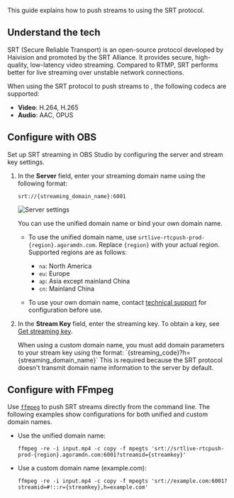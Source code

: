 
This guide explains how to push streams to <Vpd k="NAME" /> using the SRT protocol.

## Understand the tech

SRT (Secure Reliable Transport) is an open-source protocol developed by Haivision and promoted by the SRT Alliance. It provides secure, high-quality, low-latency video streaming. Compared to RTMP, SRT performs better for live streaming over unstable network connections.

When using the SRT protocol to push streams to <Vpd k="NAME" />, the following codecs are supported:

- **Video**: H.264, H.265 
- **Audio**: AAC, OPUS

## Configure with OBS

Set up SRT streaming in OBS Studio by configuring the server and stream key settings.

1. In the **Server** field, enter your streaming domain name using the following format:

    ```text
    srt://{streaming_domain_name}:6001
    ```

    ![Server settings](/images/media-gateway/srt-server-setting.png)


    You can use the <Vg k="COMPANY" /> unified domain name or bind your own domain name.
    
    - To use the unified domain name, use `srtlive-rtcpush-prod-{region}.agoramdn.com`. Replace `{region}` with your actual region. Supported regions are as follows:
      - `na`: North America 
      - `eu`: Europe
      - `ap`: Asia except mainland China 
      - `cn`: Mainland China

    - To use your own domain name, contact <Vg k="COMPANY" /> [technical support](mailto:support@agora.io) for configuration before use. 


2. In the **Stream Key** field, enter the streaming key. To obtain a key, see [Get streaming key​](../get-started/quickstart#get-streaming-key).

    <Admonition type="info">
    When using a custom domain name, you must add domain parameters to your stream key using the format:
    `{streaming_code}?h={streaming_domain_name}`
    This is required because the SRT protocol doesn't transmit domain name information to the server by default.
    </Admonition>

## Configure with FFmpeg

Use [`ffmpeg`](https://ffmpeg.org/) to push SRT streams directly from the command line. The following examples show configurations for both unified and custom domain names.

- Use the <Vg k="COMPANY" /> unified domain name:

    ```
    ffmpeg -re -i input.mp4 -c copy -f mpegts 'srt://srtlive-rtcpush-prod-{region}.agoramdn.com:6001?streamid={streamkey}'
    ```

- Use a custom domain name (example.com):

    ```
    ffmpeg -re -i input.mp4 -c copy -f mpegts 'srt://example.com:6001?streamid=#!::r={streamkey},h=example.com'
    ```
